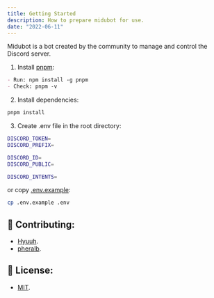 ```yaml
---
title: Getting Started
description: How to prepare midubot for use.
date: "2022-06-11"
---
```

Midubot is a bot created by the community to manage and control the Discord server.

1. Install [pnpm](https://pnpm.js.org/):

```md
- Run: npm install -g pnpm
- Check: pnpm -v
```

2. Install dependencies:

```bash
pnpm install
```

3. Create .env file in the root directory:

```bash
DISCORD_TOKEN=
DISCORD_PREFIX=

DISCORD_ID=
DISCORD_PUBLIC=

DISCORD_INTENTS=
```

or copy [.env.example](https://github.com/MiduBot/bot/blob/develop/.env.example):

```bash
cp .env.example .env
```

## 🙌 Contributing:

- [Hyuuh](https://github.com/Hyuuh).
- [pheralb](https://github.com/pheralb).

## 🔑 License:

- [MIT](https://github.com/MiduBot/bot/blob/develop/LICENSE).
